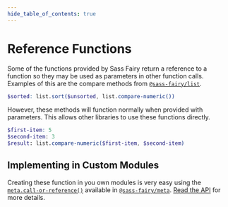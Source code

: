 ```yaml
---
hide_table_of_contents: true
---
```

# Reference Functions

Some of the functions provided by Sass Fairy return a reference to a function so they may be used as parameters in other function calls. Examples of this are the compare methods from [`@sass-fairy/list`](/api/list).

```scss
$sorted: list.sort($unsorted, list.compare-numeric())
```

However, these methods will function normally when provided with parameters. This allows other libraries to use these functions directly.

```scss
$first-item: 5
$second-item: 3
$result: list.compare-numeric($first-item, $second-item)
```

## Implementing in Custom Modules

Creating these function in you own modules is very easy using the [`meta.call-or-reference()`](/api/meta/call-or-reference) available in [`@sass-fairy/meta`](/api/meta). [Read the API](/api/meta/call-or-reference) for more details.
